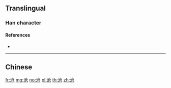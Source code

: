 {{character info/new}}
{{also|滄}}
==Translingual==

===Han character===
{{Han char|rn=85|rad=水|as=04|sn=7|four=|canj=EOSU|ids=⿰氵仓}}

====References====
* {{Han ref|kx=0612.121|hdz=31569.030|uh=6CA7|ud=27815}}

----

==Chinese==
{{zh-see|滄}}

[[fr:沧]]
[[mg:沧]]
[[no:沧]]
[[pl:沧]]
[[th:沧]]
[[zh:沧]]